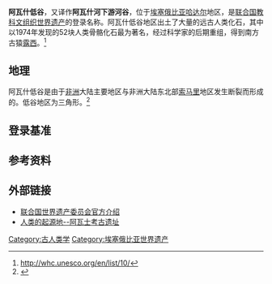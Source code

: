 {{世界遗产概要表
|zh_name =阿瓦什低谷
|site_img = File:Reconstruction_of_the_fossil_skeleton_of_"Lucy"_the_Australopithecus_afarensis.jpg
|site_img_capt =[[露西_(南方古猿)|露西]]
|site_img_width =240px
|en_name = Lower Valley of the Awash
|fr_name =Basse vallée de l'Aouache
|country = {{ETH}}
|area = 
|criterion_n =(ii)(iii)(iv)
|ID = 10
|Region = 非洲
|rg_year =1980年 
|Danger_year =
|ex_rg_year =
|iucn = 
|remarks =
|org_url = http://whc.unesco.org/en/list/10
|map_img =
|map_img_width = 
|locator_x =
|locator_y = 
|Coor = {{coord|11|06|00|N|40|34|46|E|display=title}}
}}

'''阿瓦什低谷'''，又译作'''阿瓦什河下游河谷'''，位于[[埃塞俄比亚|埃塞俄比亚]][[哈达尔|哈达尔]]地区，是[[联合国教科文组织|联合国教科文组织]][[世界遗产|世界遗产]]的登录名称。阿瓦什低谷地区出土了大量的远古人类化石，其中以1974年发现的52块人类骨骼化石最为著名，经过科学家的后期重组，得到南方古猿[[露西_(南方古猿)|露西]]。<ref>http://whc.unesco.org/en/list/10/</ref>

==地理==
阿瓦什低谷是由于[[非洲|非洲]]大陆主要地区与非洲大陆东北部[[索马里|索马里]]地区发生断裂而形成的。低谷地区为三角形。<ref>{{cite web|title=世界奇异风光 探访埃塞八大名胜遗产|url=http://travel.163.com/10/0908/15/6G2OUSRR00063IO0_3.html|publisher=网易旅游|accessdate=2011-02-09|archive-date=2019-07-13|archive-url=https://web.archive.org/web/20190713152448/http://travel.163.com/10/0908/15/6G2OUSRR00063IO0_3.html|dead-url=no}}</ref> 

==登录基准==
{{世界遗产基准|2|3|4}}

==参考资料==
{{reflist}}

==外部链接==
*[http://whc.unesco.org/en/list/10/ 联合国世界遗产委员会官方介绍]
*[http://www.haitravel.com/Ethiopia/110210.html 人类的起源地--阿瓦士考古遗址]{{dead link|date=2018年5月 |bot=InternetArchiveBot |fix-attempted=yes }}

{{埃塞俄比亚世界遗产}}

[[Category:古人类学|Category:古人类学]]
[[Category:埃塞俄比亚世界遗产|Category:埃塞俄比亚世界遗产]]